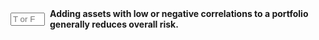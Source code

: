 
::: {.question-block}

<form onsubmit="event.preventDefault(); checkAnswerBox('module3_tf_q26','T')" style="display: flex; align-items: center; gap: 8px;">
<input type="text" id="module3_tf_q26" name="module3_tf_q26" maxlength="1" placeholder="T or F" style="width: 55px;" data-correct-answer="T" /> 
<label for="module3_tf_q26"><strong>Adding assets with low or negative correlations to a portfolio generally reduces overall risk.</strong></label>
</form>

<div id="feedback-module3_tf_q26" class="feedback" data-status="" style="display:none;">
The sentence is TRUE. Lower correlation lowers the covariance terms in portfolio variance, reducing overall risk.
</div>
:::
